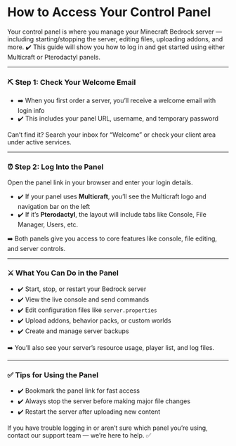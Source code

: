 # How to Access Your Control Panel

Your control panel is where you manage your Minecraft Bedrock server — including starting/stopping the server, editing files, uploading addons, and more. ✔️ This guide will show you how to log in and get started using either Multicraft or Pterodactyl panels.

***

### ⛏️ Step 1: Check Your Welcome Email

* ➡️ When you first order a server, you’ll receive a welcome email with login info
* ✔️ This includes your panel URL, username, and temporary password

Can’t find it? Search your inbox for “Welcome” or check your client area under active services.

***

### ⏰ Step 2: Log Into the Panel

Open the panel link in your browser and enter your login details.

* ✔️ If your panel uses **Multicraft**, you’ll see the Multicraft logo and navigation bar on the left
* ✔️ If it’s **Pterodactyl**, the layout will include tabs like Console, File Manager, Users, etc.

➡️ Both panels give you access to core features like console, file editing, and server controls.

***

### ⚔️ What You Can Do in the Panel

* ✔️ Start, stop, or restart your Bedrock server
* ✔️ View the live console and send commands
* ✔️ Edit configuration files like `server.properties`
* ✔️ Upload addons, behavior packs, or custom worlds
* ✔️ Create and manage server backups

➡️ You’ll also see your server’s resource usage, player list, and log files.

***

### ✅ Tips for Using the Panel

* ✔️ Bookmark the panel link for fast access
* ✔️ Always stop the server before making major file changes
* ✔️ Restart the server after uploading new content

If you have trouble logging in or aren’t sure which panel you’re using, contact our support team — we’re here to help. ✅